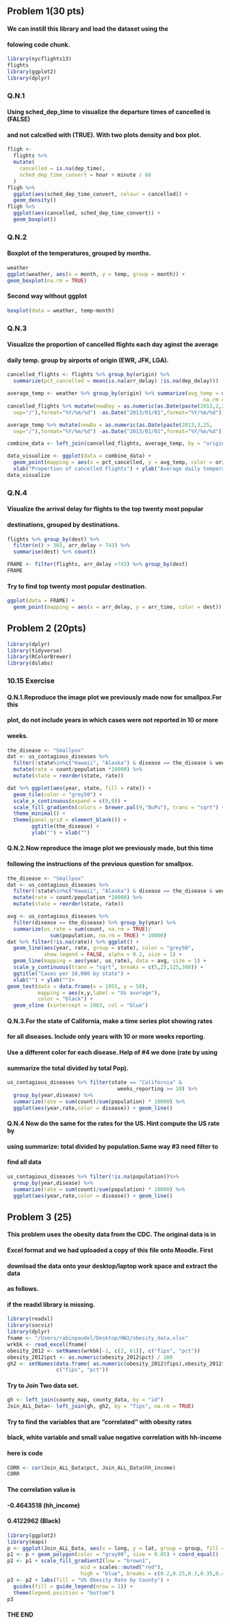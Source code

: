 
## Problem 1(30 pts)
#### We can instill this library and load the dataset using the 
#### folowing code chunk.

```r
library(nycflights13)
flights
library(ggplot2)
library(dplyr)

```

### Q.N.1
#### Using sched_dep_time to visualize the departure times of cancelled is (FALSE)
#### and not calcelled with (TRUE). With two plots density and box plot.

```r

fligh <- 
  flights %>%
  mutate(
    cancelled = is.na(dep_time),
    sched_dep_time_convert = hour + minute / 60
  )
fligh %>%
  ggplot(aes(sched_dep_time_convert, colour = cancelled)) +
  geom_density()
fligh %>%
  ggplot(aes(cancelled, sched_dep_time_convert)) +
  geom_boxplot()

```

### Q.N.2
#### Boxplot of the temperatures, grouped by months.

```r
weather
ggplot(weather, aes(x = month, y = temp, group = month)) +
geom_boxplot(na.rm = TRUE)
```

#### Second way without ggplot
```r
boxplot(data = weather, temp~month)

```

### Q.N.3
#### Visualize the proportion of cancelled flights each day aginst the average 
#### daily temp. group by airports of origin (EWR, JFK, LGA). 

```r
cancelled_flights <- flights %>% group_by(origin) %>% 
  summarize(pct_cancelled = mean(is.na(arr_delay) |is.na(dep_delay)))

average_temp <- weather %>% group_by(origin) %>% summarize(avg_temp = mean(temp, 
                                                                na.rm =TRUE))
cancelled_flights %>% mutate(newDay = as.numeric(as.Date(paste(2013,2,24,
  sep="/"),format="%Y/%m/%d") -as.Date("2013/01/01",format="%Y/%m/%d")))

average_temp %>% mutate(newDa = as.numeric(as.Date(paste(2013,3,25,
  sep="/"),format="%Y/%m/%d") -as.Date("2013/01/01",format="%Y/%m/%d")))

combine_data <- left_join(cancelled_flights, average_temp, by = "origin")

data_visualize <- ggplot(data = combine_data) +
  geom_point(mapping = aes(x = pct_cancelled, y = avg_temp, color = origin)) +
  xlab("Propertion of cancelled Flights") + ylab("Average daily temperature")
data_visualize

```

### Q.N.4
#### Visualize the arrival delay for flights to the top twenty most popular 
#### destinations, grouped by destinations.

```r
flights %>% group_by(dest) %>%
  filter(n() > 365, arr_delay > 743) %>%
  summarise(dest) %>% count()

FRAME <- filter(flights, arr_delay >743) %>% group_by(dest) 
FRAME 

```

#### Try to find top twenty most popular destination.

```r
ggplot(data = FRAME) +
  geom_point(mapping = aes(x = arr_delay, y = arr_time, color = dest)) 
```

## Problem 2 (20pts)

```r
library(dplyr)
library(tidyverse)
library(RColorBrewer)
library(dslabs)

```

### 10.15 Exercise
#### Q.N.1.Reproduce the image plot we previously made now for smallpox.For this 
#### plot, do not include years in which cases were not reported in 10 or more
#### weeks.

```r
the_disease <- "Smallpox" 
dat <- us_contagious_diseases %>%
  filter(!state%in%c("Hawaii", "Alaska") & disease == the_disease & weeks_reporting >= 10) %>%
  mutate(rate = count/population *10000) %>%
  mutate(state = reorder(state, rate))

dat %>% ggplot(aes(year, state, fill = rate)) +
  geom_tile(color = "grey50") +
  scale_x_continuous(expand = c(0,0)) +
  scale_fill_gradientn(colors = brewer.pal(9,"BuPu"), trans = "sqrt") +
  theme_minimal() +
  theme(panel.grid = element_blank()) +
        ggtitle(the_disease) +
        ylab("") + xlab("")
```


#### Q.N.2.Now reproduce the image plot we previously made, but this time 
#### following the instructions of the previous question for smallpox.
```r
the_disease <- "Smallpox" 
dat <- us_contagious_diseases %>%
  filter(!state%in%c("Hawaii", "Alaska") & disease == the_disease & weeks_reporting >= 10) %>%
  mutate(rate = count/population *10000) %>%
  mutate(state = reorder(state, rate))

avg <- us_contagious_diseases %>%
  filter(disease == the_disease) %>% group_by(year) %>%
  summarize(us_rate = sum(count, na.rm = TRUE)/
              sum(population, na.rm = TRUE) * 10000)
dat %>% filter(!is.na(rate)) %>% ggplot() +
  geom_line(aes(year, rate, group = state), color = "grey50",
            show.legend = FALSE, alpha = 0.2, size = 1) +
  geom_line(mapping = aes(year, us_rate), data = avg, size = 1) +
  scale_y_continuous(trans = "sqrt", breaks = c(5,25,125,300)) +
  ggtitle("Cases per 10,000 by state") +
  xlab("") + ylab("")+
geom_text(data = data.frame(x = 1955, y = 50),
          mapping = aes(x,y,label = "Us average"),
          color = "black") +
  geom_vline (xintercept = 1963, col = "blue")
```

#### Q.N.3.For the state of California, make a time series plot showing rates 
#### for all diseases. Include only years with 10 or more weeks reporting. 
#### Use a different color for each disease. Help of #4 we done (rate by using 
#### summarize the total divided by total Pop).
```r
us_contagious_diseases %>% filter(state == "California" & 
                                    weeks_reporting >= 10) %>%
  group_by(year,disease) %>% 
  summarize(rate = sum(count)/sum(population) * 10000) %>%
  ggplot(aes(year,rate,color = disease)) + geom_line()

```

#### Q.N.4 Now do the same for the rates for the US. Hint compute the US rate by
#### using summarize: total divided by population.Same way #3 need filter to 
#### find all data

```r
us_contagious_diseases %>% filter(!is.na(population))%>%
  group_by(year,disease) %>% 
  summarize(rate = sum(count)/sum(population) * 10000) %>%
  ggplot(aes(year,rate,color = disease)) + geom_line()
```

## Problem 3 (25)

#### This problem uses the obesity data from the CDC. The original data is in 
#### Excel format and we had uploaded a copy of this file onto Moodle. First 
#### download the data onto your desktop/laptop work space and extract the data 
#### as follows.
#### if the readxl library is missing.
```r
library(readxl) 
library(socviz)
library(dplyr)
fname <- "/Users/rabinpaudel/Desktop/HW2/obesity_data.xlsx"
wrkbk <- read_excel(fname)
obesity_2012 <- setNames(wrkbk[-1, c(2, 61)], c("fips", "pct"))
obesity_2012$pct <- as.numeric(obesity_2012$pct) / 100
gh2 <- setNames(data.frame( as.numeric(obesity_2012$fips),obesity_2012$pct ), 
                c("fips", "pct"))

```
#### Try to Join Two data set.
```r
gh <- left_join(county_map, county_data, by = "id")
Join_ALL_Data<- left_join(gh, gh2, by = "fips", na.rm = TRUE)
```

#### Try to find the variables that are "correlated" with obesity rates
#### black, white variable and small value negative correlation with hh-income
#### here is code
```r
CORR <- cor(Join_ALL_Data$pct, Join_ALL_Data$hh_income)
CORR 
```
#### The correlation value is
#### -0.4643518 (hh_income)
####  0.4122962 (Black)

```r
library(ggplot2)
library(maps)
p <- ggplot(Join_ALL_Data, aes(x = long, y = lat, group = group, fill = pct))
p1 <- p + geom_polygon(color = "gray90", size = 0.05) + coord_equal()
p2 <- p1 + scale_fill_gradient2(low = "brown1",
                        mid = scales::muted("red"),
                        high = "blue", breaks = c(0.2,0.25,0.3,0.35,0.40,0.45))
p3 <- p2 + labs(fill = "US Obesity Rate by County") + 
  guides(fill = guide_legend(nrow = 1)) + 
  theme(legend.position = "bottom")
p3

```

#### THE END 